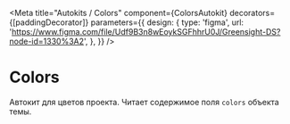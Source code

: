 
<Meta
    title="Autokits / Colors"
    component={ColorsAutokit}
    decorators={[paddingDecorator]}
    parameters={{
        design: {
            type: 'figma',
            url: 'https://www.figma.com/file/Udf9B3n8wEoykSGFhhrU0J/Greensight-DS?node-id=1330%3A2',
        },
    }}
/>

# Colors

<Preview>
    <Story name="basic">
        <ColorsAutokit />
    </Story>
</Preview>

Автокит для цветов проекта. Читает содержимое поля `colors` объекта темы.
